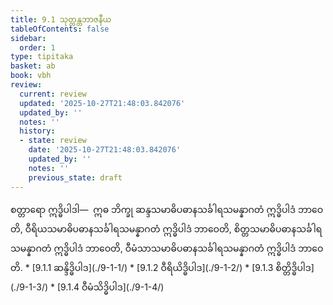 ```yaml
---
title: 9.1 သုတ္တန္တဘာဇနီယ
tableOfContents: false
sidebar:
  order: 1
type: tipitaka
basket: ab
book: vbh
review:
  current: review
  updated: '2025-10-27T21:48:03.842076'
  updated_by: ''
  notes: ''
  history:
  - state: review
    date: '2025-10-27T21:48:03.842076'
    updated_by: ''
    notes: ''
    previous_state: draft
---
```



<ReviewStatus review={frontmatter.review} showDetails={true} />

<HypothesisAnnotation frontmatter={frontmatter} />

<DynamicBreadcrumb />

<Division number="431" book="vbh" e="ch" v="30" p="225">

<Paragraph number="1460" book="vbh">
စတ္တာရော ဣဒ္ဓိပါဒါ—  ဣဓ ဘိက္ခု ဆန္ဒသမာဓိပဓာနသင်္ခါရသမန္နာဂတံ ဣဒ္ဓိပါဒံ ဘာဝေတိ, ဝီရိယသမာဓိပဓာနသင်္ခါရသမန္နာဂတံ ဣဒ္ဓိပါဒံ ဘာဝေတိ, စိတ္တသမာဓိပဓာနသင်္ခါရသမန္နာဂတံ ဣဒ္ဓိပါဒံ ဘာဝေတိ, ဝီမံသာသမာဓိပဓာနသင်္ခါရသမန္နာဂတံ ဣဒ္ဓိပါဒံ ဘာဝေတိ.

</Paragraph>
</Division>

<TableOfContents book="vbh" section="9.1">
* [9.1.1 ဆန္ဒိဒ္ဓိပါဒ](./9-1-1/)
* [9.1.2 ဝီရိယိဒ္ဓိပါဒ](./9-1-2/)
* [9.1.3 စိတ္တိဒ္ဓိပါဒ](./9-1-3/)
* [9.1.4 ဝီမံသိဒ္ဓိပါဒ](./9-1-4/)
</TableOfContents>